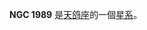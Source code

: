 {{NGCInfoBox|NGCID=NGC 1989|發現者=約翰·弗里德里希·威廉·赫歇爾|發現日期=1835年1月28日|其他編號=ESO 423-21,MCG -5-14-4,AM 0532-304|曆元=J2000.0|赤經=5時34分23.4秒
|赤緯=-30°48'2"|星座=天鸽座|星體=星系|星等=13.1|表面亮度=13.6|藍等=14.1}}

'''NGC 1989''' 是[[天鸽座|天鸽座]]的一個[[星系|星系]]。

{{NGCReference|1989}}